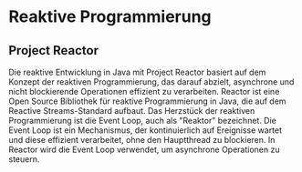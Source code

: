 # Reaktive Programmierung

## Project Reactor

Die reaktive Entwicklung in Java mit Project Reactor basiert auf dem Konzept der reaktiven Programmierung, das darauf abzielt, asynchrone und nicht blockierende Operationen effizient zu verarbeiten. Reactor ist eine Open Source Bibliothek für reaktive Programmierung in Java, die auf dem Reactive Streams-Standard aufbaut.
Das Herzstück der reaktiven Programmierung ist die Event Loop, auch als "Reaktor" bezeichnet. Die Event Loop ist ein Mechanismus, der kontinuierlich auf Ereignisse wartet und diese effizient verarbeitet, ohne den Hauptthread zu blockieren. In Reactor wird die Event Loop verwendet, um asynchrone Operationen zu steuern.
